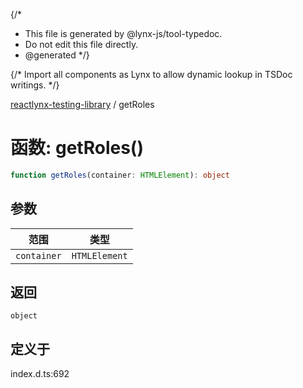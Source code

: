 {/*
* This file is generated by @lynx-js/tool-typedoc.
* Do not edit this file directly.
* @generated
*/}

{/* Import all components as Lynx to allow dynamic lookup in TSDoc writings. */}


[reactlynx-testing-library](/api/reactlynx-testing-library/index.mdx) / getRoles

# 函数: getRoles()

```ts
function getRoles(container: HTMLElement): object
```

## 参数

| 范围 | 类型 |
| ------ | ------ |
| `container` | `HTMLElement` |

## 返回

`object`

## 定义于

index.d.ts:692
